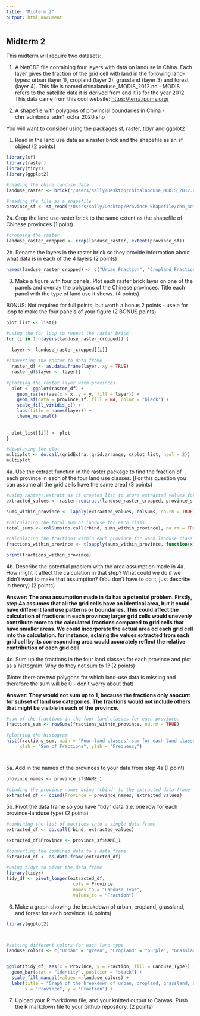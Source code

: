 ```yaml
---
title: "Midterm 2"
output: html_document
---
```


## Midterm 2

This midterm will require two datasets:

1. A NetCDF file containing four layers with data on landuse in China. Each layer gives the fraction of the grid cell with land in the following land-types: urban (layer 1), cropland (layer 2), grassland (layer 3) and forest (layer 4). This file is named chinalanduse_MODIS_2012.nc - MODIS refers to the satellite data it is derived from and it is for the year 2012. This data came from this cool website: <https://terra.ipums.org/>

2. A shapefile with polygons of provincial boundaries in China - chn_admbnda_adm1_ocha_2020.shp

You will want to consider using the packages sf, raster, tidyr and ggplot2

1. Read in the land use data as a raster brick and the shapefile as an sf object (2 points)

```r
library(sf)
library(raster)
library(tidyr)
library(ggplot2)

#reading the china landuse data
landuse_raster <- brick("/Users/sally/Desktop/chinalanduse_MODIS_2012.nc")

#reading the file as a shapefile
province_sf <- st_read("/Users/sally/Desktop/Province Shapefile/chn_admbnda_adm1_ocha_2020.shp")

```

2a. Crop the land use raster brick to the same extent as the shapefile of Chinese provinces (1 point)

```r
#cropping the raster
landuse_raster_cropped <- crop(landuse_raster, extent(province_sf))

```

2b. Rename the layers in the raster brick so they provide information about what data is in each of the 4 layers (2 points)

```r

names(landuse_raster_cropped) <- c("Urban Fraction", "Cropland Fraction", "Grassland Fraction", "Forest Fraction")


```

3. Make a figure with four panels. Plot each raster brick layer on one of the panels and overlay the polygons of the Chinese provinces. Title each panel with the type of land use it shows. (4 points)

BONUS: Not required for full points, but worth a bonus 2 points - use a for loop to make the four panels of your figure (2 BONUS points)

```r

plot_list <- list()

#using the for loop to repeat the raster brick
for (i in 1:nlayers(landuse_raster_cropped)) {

  layer <- landuse_raster_cropped[[i]]
  
#converting the raster to data frame 
  raster_df <- as.data.frame(layer, xy = TRUE)
  raster_df$layer <- layer[]  
  
#plotting the raster layer with provinces 
  plot <- ggplot(raster_df) +
    geom_raster(aes(x = x, y = y, fill = layer)) +
    geom_sf(data = province_sf, fill = NA, color = "black") +
    scale_fill_viridis_c() +
    labs(title = names(layer)) +
    theme_minimal()
  
 
  plot_list[[i]] <- plot
}

#displaying the plot
multiplot <- do.call(gridExtra::grid.arrange, c(plot_list, ncol = 2))
multiplot


```

4a. Use the extract function in the raster package to find the fraction of each province in each of the four land use classes. [For this question you can assume all the grid cells have the same area] (3 points)

```r
#using raster::extract as it creates list to store extracted values for each land use class
extracted_values <- raster::extract(landuse_raster_cropped, province_sf)

sums_within_province <- lapply(extracted_values, colSums, na.rm = TRUE)

#calculating the total sum of landuse for each class. 
total_sums <- colSums(do.call(rbind, sums_within_province), na.rm = TRUE)

#calculating the fractions within each province for wach landuse class 
fractions_within_province <- t(sapply(sums_within_province, function(x) x / total_sums))

print(fractions_within_province)


```

4b. Describe the potential problem with the area assumption made in 4a. How might it affect the calculation in that step? What could we do if we didn't want to make that assumption? (You don't have to do it, just describe in theory) (2 points)

**Answer: The area assumption made in 4a has a potential problem. Firstly, step 4a assumes that all the grid cells have an identical area, but it could have different land use patterns or boundaries. This could affect the calculation of fractions in each province; larger grid cells would unevenly contribute more to the calculated fractions compared to grid cells that have smaller areas. We could incorporate the actual area od each grid cell into the calculation. for instance, sclaing the values extracted from each grid cell by its corresponding area would accurately reflect the relative contribution of each grid cell**

4c. Sum up the fractions in the four land classes for each province and plot as a histogram. Why do they not sum to 1? (2 points)

(Note: there are two polygons for which land-use data is missing and therefore the sum will be 0 - don't worry about that)

**Answer: They would not sum up to 1, because the fractions only aaocunt for subset of land use categories. The fractions would not include others that might be visible in each of the province.**

```r
#sum of the fractions in the four land classes for each province.  
fractions_sum <- rowSums(fractions_within_province, na.rm = TRUE)

#plotting the histogram
hist(fractions_sum, main = "Four land classes' sum for each land classes", 
     xlab = "Sum of Fractions", ylab = "Frequency")




```

5a. Add in the names of the provinces to your data from step 4a (1 point)

```r

province_names <- province_sf$NAME_1

#binding the province names using 'cbind' to the extracted data frame 
extracted_df <- cbind(Province = province_names, extracted_values)


```

5b. Pivot the data frame so you have "tidy" data (i.e. one row for each province-landuse type) (2 points)

```r

#combining the list of matrices into a single data frame 
extracted_df <- do.call(rbind, extracted_values)

extracted_df$Province <- province_sf$NAME_1

#converting the combined data to a data frame 
extracted_df <- as.data.frame(extracted_df)

#using tidyr to pivot the data frame 
library(tidyr)
tidy_df <- pivot_longer(extracted_df, 
                         cols = Province, 
                         names_to = "Landuse_Type", 
                         values_to = "Fraction")


```

6. Make a graph showing the breakdown of urban, cropland, grassland, and forest for each province. (4 points)

```r
library(ggplot2)



#setting different colors for each land type 
landuse_colors <- c("Urban" = "green", "Cropland" = "purple", "Grassland" = "pink", "Forest" = "lightblue")


ggplot(tidy_df, aes(x = Province, y = Fraction, fill = Landuse_Type)) +
  geom_bar(stat = "identity", position = "stack") +
  scale_fill_manual(values = landuse_colors) +
  labs(title = "Graph of the breakdown of urban, cropland, grassland, and tf",
       x = "Province", y = "Fraction") +

```

7. Upload your R markdown file, and your knitted output to Canvas. Push the R markdown file to your Github repository. (2 points)
